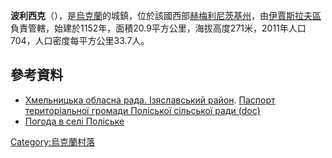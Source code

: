 {{coord|50|6|14|N|26|35|6|E|scale:100000|display=title}}

'''波利西克'''（{{lang-uk|Поліське}}），是[[烏克蘭|烏克蘭]]的城鎮，位於該國西部[[赫梅利尼茨基州|赫梅利尼茨基州]]，由[[伊賈斯拉夫區|伊賈斯拉夫區]]負責管轄，始建於1152年，面積20.9平方公里，海拔高度271米，2011年人口704，人口密度每平方公里33.7人。

==參考資料==
* [https://web.archive.org/web/20160306105422/http://oblrada.km.ua/district/show/15 Хмельницька обласна рада. Ізяславський район]. [https://web.archive.org/web/20141227091549/http://oblrada.km.ua/userfiles/%D0%9F%D0%B0%D1%81%D0%BF%D0%BE%D1%80%D1%82%20%D0%9F%D0%BE%D0%BB%D1%96%D1%81%D1%8C%D0%BA%D0%B5_%202011.doc Паспорт територіальної громади Поліської сільської ради (doc)]
* [http://weather.in.ua/ua/hmel'nickaja/21110 Погода в селі Поліське] {{Wayback|url=http://weather.in.ua/ua/hmel%27nickaja/21110 |date=20160305100532 }}

{{Ukraine-geo-stub}}
[[Category:烏克蘭村落|Category:烏克蘭村落]]